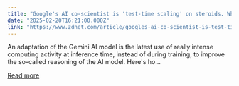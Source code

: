 ```yaml
---
title: "Google's AI co-scientist is 'test-time scaling' on steroids. What that means for research"
date: "2025-02-20T16:21:00.000Z"
link: "https://www.zdnet.com/article/googles-ai-co-scientist-is-test-time-scaling-on-steroids-what-that-means-for-research/"
---
```


An adaptation of the Gemini AI model is the latest use of really intense computing activity at inference time, instead of during training, to improve the so-called reasoning of the AI model. Here's ho...

[Read more](https://www.zdnet.com/article/googles-ai-co-scientist-is-test-time-scaling-on-steroids-what-that-means-for-research/)
